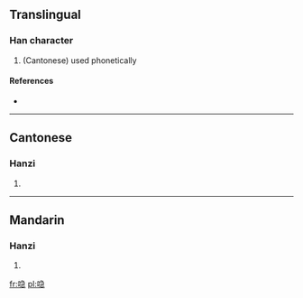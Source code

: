 ==Translingual==

===Han character===
{{Han char|rn=30|rad=口|as=09|sn=12|four=|canj=口弓尸心 (RNSP)}}

# (Cantonese) used phonetically

====References====
* {{Han ref|kx=0201.121|hdz=10658.111|uh=55BC|ud=21948}}

----

==Cantonese==

===Hanzi===
{{yue-hanzi|jyut=|y=gip3}}

# {{defn|lang=yue|sort=口09}}

----

==Mandarin==

===Hanzi===
{{cmn-hanzi|pin=[[jié]] ([[jie2]]), [[lóu]] ([[lou2]])|wg=chieh<sup>2</sup>, lou<sup>2</sup>}}

# {{defn|lang=cmn|sort=口09}}

[[fr:喼]]
[[pl:喼]]